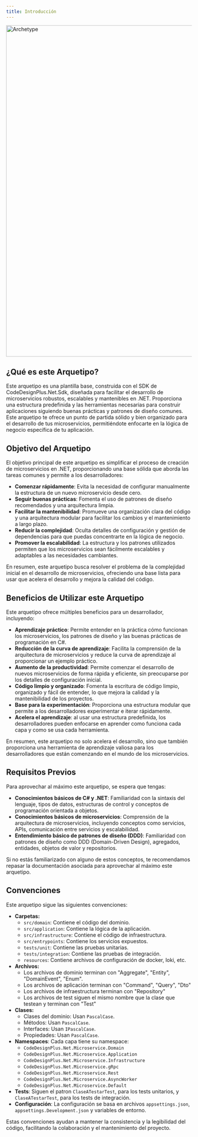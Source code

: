 ```yaml
---
title: Introducción
---
```



<Image src="/images/archetype/archetype.svg" alt="Archetype" width="1600" height="900" decoding="async" loading="lazy" />


## ¿Qué es este Arquetipo?

Este arquetipo es una plantilla base, construida con el SDK de CodeDesignPlus.Net.Sdk, diseñada para facilitar el desarrollo de microservicios robustos, escalables y mantenibles en .NET. Proporciona una estructura predefinida y las herramientas necesarias para construir aplicaciones siguiendo buenas prácticas y patrones de diseño comunes. Este arquetipo te ofrece un punto de partida sólido y bien organizado para el desarrollo de tus microservicios, permitiéndote enfocarte en la lógica de negocio específica de tu aplicación.

## Objetivo del Arquetipo

El objetivo principal de este arquetipo es simplificar el proceso de creación de microservicios en .NET, proporcionando una base sólida que aborda las tareas comunes y permite a los desarrolladores:

*   **Comenzar rápidamente**: Evita la necesidad de configurar manualmente la estructura de un nuevo microservicio desde cero.
*   **Seguir buenas prácticas**: Fomenta el uso de patrones de diseño recomendados y una arquitectura limpia.
*   **Facilitar la mantenibilidad**: Promueve una organización clara del código y una arquitectura modular para facilitar los cambios y el mantenimiento a largo plazo.
*   **Reducir la complejidad**: Oculta detalles de configuración y gestión de dependencias para que puedas concentrarte en la lógica de negocio.
*   **Promover la escalabilidad**: La estructura y los patrones utilizados permiten que los microservicios sean fácilmente escalables y adaptables a las necesidades cambiantes.

En resumen, este arquetipo busca resolver el problema de la complejidad inicial en el desarrollo de microservicios, ofreciendo una base lista para usar que acelera el desarrollo y mejora la calidad del código.

## Beneficios de Utilizar este Arquetipo

Este arquetipo ofrece múltiples beneficios para un desarrollador, incluyendo:

*   **Aprendizaje práctico**: Permite entender en la práctica cómo funcionan los microservicios, los patrones de diseño y las buenas prácticas de programación en C#.
*   **Reducción de la curva de aprendizaje**: Facilita la comprensión de la arquitectura de microservicios y reduce la curva de aprendizaje al proporcionar un ejemplo práctico.
*   **Aumento de la productividad**: Permite comenzar el desarrollo de nuevos microservicios de forma rápida y eficiente, sin preocuparse por los detalles de configuración inicial.
*   **Código limpio y organizado**: Fomenta la escritura de código limpio, organizado y fácil de entender, lo que mejora la calidad y la mantenibilidad de los proyectos.
*   **Base para la experimentación**: Proporciona una estructura modular que permite a los desarrolladores experimentar e iterar rápidamente.
*   **Acelera el aprendizaje**: al usar una estructura predefinida, los desarrolladores pueden enfocarse en aprender como funciona cada capa y como se usa cada herramienta.

En resumen, este arquetipo no solo acelera el desarrollo, sino que también proporciona una herramienta de aprendizaje valiosa para los desarrolladores que están comenzando en el mundo de los microservicios.

## Requisitos Previos

Para aprovechar al máximo este arquetipo, se espera que tengas:

*   **Conocimientos básicos de C# y .NET**: Familiaridad con la sintaxis del lenguaje, tipos de datos, estructuras de control y conceptos de programación orientada a objetos.
*   **Conocimientos básicos de microservicios**: Comprensión de la arquitectura de microservicios, incluyendo conceptos como servicios, APIs, comunicación entre servicios y escalabilidad.
*   **Entendimiento básico de patrones de diseño (DDD)**: Familiaridad con patrones de diseño como DDD (Domain-Driven Design), agregados, entidades, objetos de valor y repositorios.

Si no estás familiarizado con alguno de estos conceptos, te recomendamos repasar la documentación asociada para aprovechar al máximo este arquetipo.

## Convenciones

Este arquetipo sigue las siguientes convenciones:

*   **Carpetas:**
    *   `src/domain`: Contiene el código del dominio.
    *   `src/application`: Contiene la lógica de la aplicación.
    *   `src/infrastructure`: Contiene el código de infraestructura.
    *   `src/entrypoints`: Contiene los servicios expuestos.
    *   `tests/unit`: Contiene las pruebas unitarias.
    *   `tests/integration`: Contiene las pruebas de integración.
    *   `resources`: Contiene archivos de configuración de docker, loki, etc.
*   **Archivos:**
    *   Los archivos de dominio terminan con "Aggregate", "Entity", "DomainEvent", "Enum".
    *   Los archivos de aplicación terminan con "Command", "Query", "Dto"
    *   Los archivos de infraestructura terminan con "Repository"
    *   Los archivos de test siguen el mismo nombre que la clase que testean y terminan con "Test"
*   **Clases:**
    *   Clases del dominio: Usan `PascalCase`.
    *   Métodos: Usan `PascalCase`.
    *   Interfaces: Usan `IPascalCase`.
    *   Propiedades: Usan `PascalCase`.
*   **Namespaces**: Cada capa tiene su namespace:
    * `CodeDesignPlus.Net.Microservice.Domain`
    * `CodeDesignPlus.Net.Microservice.Application`
    * `CodeDesignPlus.Net.Microservice.Infrastructure`
    * `CodeDesignPlus.Net.Microservice.gRpc`
    * `CodeDesignPlus.Net.Microservice.Rest`
    * `CodeDesignPlus.Net.Microservice.AsyncWorker`
    * `CodeDesignPlus.Net.Microservice.Default`
*   **Tests**: Siguen el patron `ClaseATestarTest`, para los tests unitarios, y `ClaseATestarTest`, para los tests de integración.
*   **Configuración**: La configuración se basa en archivos `appsettings.json`, `appsettings.Development.json` y variables de entorno.

Estas convenciones ayudan a mantener la consistencia y la legibilidad del código, facilitando la colaboración y el mantenimiento del proyecto.
